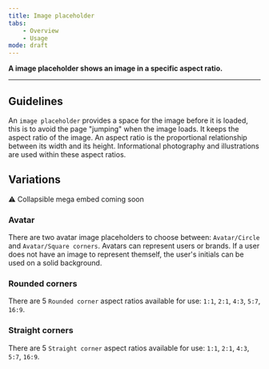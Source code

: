 ```yaml
---
title: Image placeholder
tabs:
    - Overview
    - Usage
mode: draft
---
```



**A image placeholder shows an image in a specific aspect ratio.**
<!--One to two sentences as an introduction to the component-->

***

## Guidelines
<!--List how to use it, sizes, widths, grid interactions, color allowances -->
An `image placeholder` provides a space for the image before it is loaded, this is to avoid the page "jumping" when the image loads. It keeps the aspect ratio of the image. An aspect ratio is the proportional relationship between its width and its height. Informational photography and illustrations are used within these aspect ratios. 


## Variations 


:warning: Collapsible mega embed coming soon

<!--One ### heading per frame in Figma, explaining each component in that frame. One 'content' section per variation if needed -->


### Avatar

There are two avatar image placeholders to choose between: `Avatar/Circle` and `Avatar/Square corners`. Avatars can represent users or brands. If a user does not have an image to represent themself, the user's initials can be used on a solid background.


### Rounded corners

There are 5 `Rounded corner` aspect ratios available for use: `1:1`, `2:1`, `4:3`, `5:7`, `16:9`. 


### Straight corners

There are 5 `Straight corner` aspect ratios available for use: `1:1`, `2:1`, `4:3`, `5:7`, `16:9`. 
